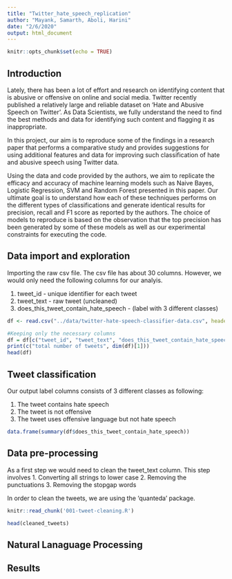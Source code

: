 ```yaml
---
title: "Twitter_hate_speech_replication"
author: "Mayank, Samarth, Aboli, Harini"
date: "2/6/2020"
output: html_document
---
```


```r
knitr::opts_chunk$set(echo = TRUE)
```

## Introduction

Lately, there has been a lot of effort and research on identifying content that is abusive or offensive on online and social media. Twitter recently published a relatively large and reliable dataset on ‘Hate and Abusive Speech on Twitter’. As Data Scientists, we fully understand the need to find the best methods and data for identifying such content and flagging it as inappropriate.
 
In this project, our aim is to reproduce some of the findings in a research paper that performs a comparative study and provides suggestions for using additional features and data for improving such classification of hate and abusive speech using Twitter data.

Using the data and code provided by the authors, we aim to replicate the efficacy and accuracy of machine learning models such as Naive Bayes, Logistic Regression, SVM and Random Forest presented in this paper. Our ultimate goal is to understand how each of these techniques performs on the different types of classifications and generate identical results for precision, recall and F1 score as reported by the authors. The choice of models to reproduce is based on the observation that the top precision has been generated by some of these models as well as our experimental constraints for executing the code.


## Data import and exploration

Importing the raw csv file. The csv file has about 30 columns. However, we would only need the following columns for our analyis.

1. tweet_id - unique identifier for each tweet 
2. tweet_text - raw tweet (uncleaned)
3. does_this_tweet_contain_hate_speech - (label with 3 different classes)


```r
df <- read.csv("../data/twitter-hate-speech-classifier-data.csv", header = TRUE)

#Keeping only the necessary columns
df = df[c("tweet_id", "tweet_text", "does_this_tweet_contain_hate_speech")]
print(c("total number of tweets", dim(df)[1]))
head(df)

```
## Tweet classification

Our output label columns consists of 3 different classes as following:

1. The tweet contains hate speech 
2. The tweet is not offensive
3. The tweet uses offensive language but not hate speech	

```r
data.frame(summary(df$does_this_tweet_contain_hate_speech))
```



## Data pre-processing

As a first step we would need to clean the tweet_text column.
This step involves
1. Converting all strings to lower case
2. Removing the punctuations
3. Removing the stopgap words

In order to clean the tweets, we are using the 'quanteda' package. 

```r
knitr::read_chunk('001-tweet-cleaning.R')
```

```r
head(cleaned_tweets)
```



## Natural Lanaguage Processing




## Results



